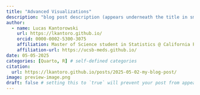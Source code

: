 ```yaml
---
title: "Advanced Visualizations"
description: "blog post description (appears underneath the title in smaller text) which is included on the listing page"
author:
  - name: Lucas Kantorowski
    url: https://lkantoro.github.io/
    orcid: 0000-0002-5300-3075
    affiliation: Master of Science student in Statistics @ California Polytechnic State University
    affiliation-url: https://ucsb-meds.github.io/ 
date: 05-05-2025
categories: [Quarto, R] # self-defined categories
citation: 
  url: https://lkantoro.github.io/posts/2025-05-02-my-blog-post/ 
image: preview-image.png
draft: false # setting this to `true` will prevent your post from appearing on your listing page until you're ready!
---
```




